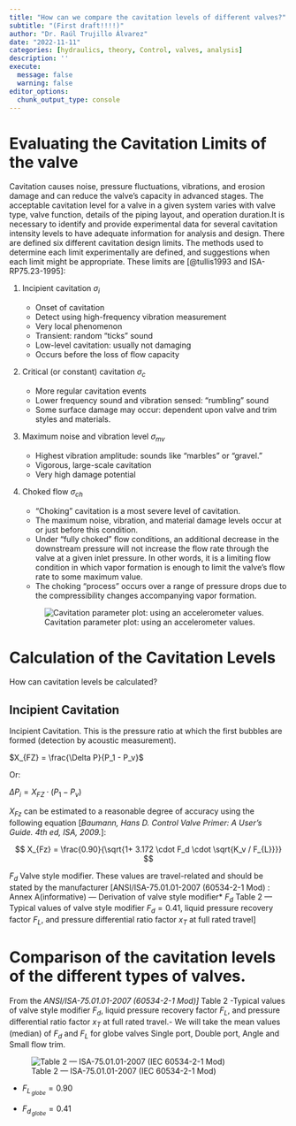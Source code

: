 ```yaml
---
title: "How can we compare the cavitation levels of different valves?"
subtitle: "(First draft!!!!)"
author: "Dr. Raúl Trujillo Álvarez"
date: "2022-11-11"
categories: [hydraulics, theory, Control, valves, analysis]
description: ''
execute: 
  message: false
  warning: false
editor_options: 
  chunk_output_type: console
---
```


# Evaluating the Cavitation Limits of the valve

Cavitation causes noise, pressure fluctuations, vibrations, and erosion damage and can reduce the valve's capacity in advanced stages. The acceptable cavitation level for a valve in a given system varies with valve type, valve function, details of the piping layout, and operation duration.It is necessary to identify and provide experimental data for several cavitation intensity levels to have adequate information for analysis and design. There are defined six different cavitation design limits. The methods used to determine each limit experimentally are defined, and suggestions when each limit might be appropriate. These limits are \[@tullis1993 and ISA-RP75.23-1995\]:

1.  Incipient cavitation $\sigma_{i}$

    -   Onset of cavitation
    -   Detect using high-frequency vibration measurement
    -   Very local phenomenon
    -   Transient: random "ticks" sound
    -   Low-level cavitation: usually not damaging
    -   Occurs before the loss of flow capacity

2.  Critical (or constant) cavitation $\sigma_{c}$

    -   More regular cavitation events
    -   Lower frequency sound and vibration sensed: "rumbling" sound
    -   Some surface damage may occur: dependent upon valve and trim styles and materials.

3.  Maximum noise and vibration level $\sigma_{mv}$

    -   Highest vibration amplitude: sounds like "marbles" or "gravel."
    -   Vigorous, large-scale cavitation
    -   Very high damage potential

4.  Choked flow $\sigma_{ch}$

    -   "Choking" cavitation is a most severe level of cavitation.
    -   The maximum noise, vibration, and material damage levels occur at or just before this condition.
    -   Under "fully choked" flow conditions, an additional decrease in the downstream pressure will not increase the flow rate through the valve at a given inlet pressure. In other words, it is a limiting flow condition in which vapor formation is enough to limit the valve's flow rate to some maximum value.
    -   The choking "process" occurs over a range of pressure drops due to the compressibility changes accompanying vapor formation.

    ![Cavitation parameter plot: using an accelerometer values.](/posts/2022-10-17_quantifying_cavitation_potential/cavitation_regime.png)

# Calculation of the Cavitation Levels

How can cavitation levels be calculated?

## Incipient Cavitation

Incipient Cavitation. This is the pressure ratio at which the first bubbles are formed (detection by acoustic measurement).

$X_{FZ} = \frac{\Delta P}{P_1 - P_v}$

Or:

$\Delta P_i = X_{FZ} \cdot (P_1 -P_v)$

$X_{Fz}$ can be estimated to a reasonable degree of accuracy using the following equation \[*Baumann, Hans D. Control Valve Primer: A User's Guide. 4th ed, ISA, 2009.*\]:

$$
X_{Fz} = \frac{0.90}{\sqrt{1+ 3.172 \cdot F_d \cdot \sqrt{K_v / F_{L}}}}
$$

$F_d$ Valve style modifier. These values are travel-related and should be stated by the manufacturer \[ANSI/ISA-75.01.01-2007 (60534-2-1 Mod) : Annex A(informative) --- Derivation of valve style modifier\* $F_d$ Table 2 --- Typical values of valve style modifier $F_d = 0.41$, liquid pressure recovery factor $F_L$, and pressure differential ratio factor $x_T$ at full rated travel\]

# Comparison of the cavitation levels of the different types of valves.

From the *ANSI/ISA-75.01.01-2007 (60534-2-1 Mod)\]* Table 2 -Typical values of valve style modifier $F_d$, liquid pressure recovery factor $F_L$, and pressure differential ratio factor $x_T$ at full rated travel.- We will take the mean values (median) of $F_d$ and $F_L$ for globe valves Single port, Double port, Angle and Small flow trim.

![Table 2 --- ISA-75.01.01-2007 (IEC 60534-2-1 Mod)](Table%202%20ISA-75-01-01-2007.png)

-   $F_{L_{\,globe}} = 0.90$

-   $F_{d_{\,globe}} = 0.41$
